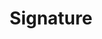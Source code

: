---
title: 'Signature'
description: 'Define task specifications for LLM interactions'
icon: 'pen-to-square'
---